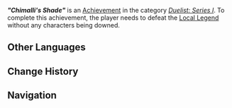 {{Achievement Infobox
|title        = "Chimalli's Shade"
|id           = 82245
|order id     = 2245
|category     = Duelist: Series I
|description  = Defeat Chimalli's Shade without any characters being downed.
|requirements = 
|primogems    = 10
|tracking     = 
|topic        = Local Legend;Nightsoul Totem;Flow-Inverted Wayob Manifestation
|quest        = 
|hidden       = 
|set          = "Chimalli's Shade" (Achievement)
|tier         = 2
|tiers_total  = 3
}}
'''''"Chimalli's Shade"''''' is an [[Achievement]] in the category ''[[Duelist: Series I]]''. To complete this achievement, the player needs to defeat the [[Local Legend]] {{Enemy|Flow-Inverted Wayob Manifestation|text="Chimalli's Shade" — Will of Shields Horned}} without any characters being downed.
<!--
==Gameplay Notes==
<gallery>
Achievement Chimalli's Shade Location.png|Map Location
Achievement Chimalli's Shade Location Context.png|Location Context
</gallery>
-->
==Other Languages==
{{Transclude|"Chimalli's Shade" (Achievement)|Other Languages}}

==Change History==
{{Change History|5.0}}

==Navigation==
{{Achievement Navbox}}